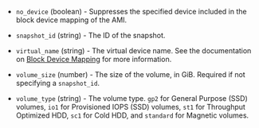 - `no_device` (boolean) - Suppresses the specified device included in the
  block device mapping of the AMI.

- `snapshot_id` (string) - The ID of the snapshot.

- `virtual_name` (string) - The virtual device name. See the
  documentation on [Block Device
  Mapping](https://docs.aws.amazon.com/AWSEC2/latest/APIReference/API_BlockDeviceMapping.html)
  for more information.

- `volume_size` (number) - The size of the volume, in GiB. Required if
  not specifying a `snapshot_id`.

- `volume_type` (string) - The volume type. `gp2` for General Purpose
  (SSD) volumes, `io1` for Provisioned IOPS (SSD) volumes, `st1` for
  Throughput Optimized HDD, `sc1` for Cold HDD, and `standard` for
  Magnetic volumes.
